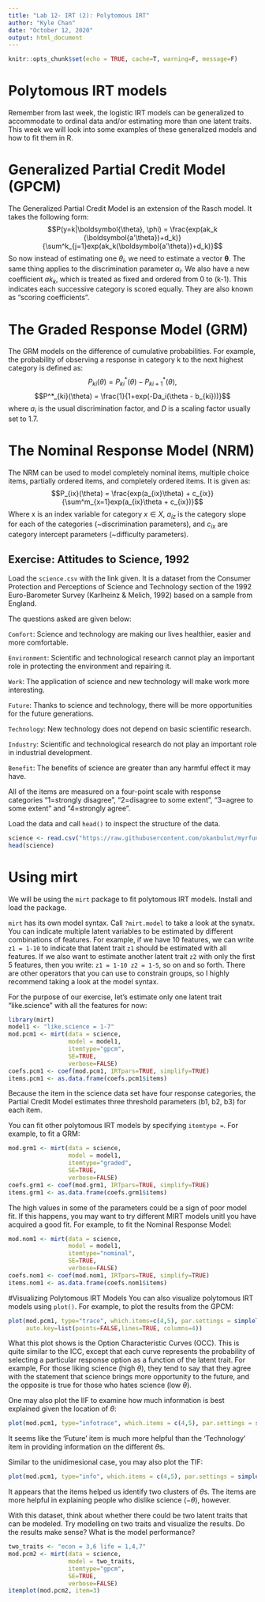 ```yaml
---
title: "Lab 12- IRT (2): Polytomous IRT"
author: "Kyle Chan"
date: "October 12, 2020"
output: html_document
---
```


```r
knitr::opts_chunk$set(echo = TRUE, cache=T, warning=F, message=F)
```

# Polytomous IRT models
Remember from last week, the logistic IRT models can be generalized to accommodate to ordinal data and/or estimating more than one latent traits. This week we will look into some examples of these generalized models and how to fit them in R.\ 

# Generalized Partial Credit Model (GPCM)
The Generalized Partial Credit Model is an extension of the Rasch model. It takes the following form:
$$P(y=k|\boldsymbol{\theta}, \phi) = \frac{exp(ak_k (\boldsymbol{a'\theta})+d_k)}{\sum^k_{j=1}exp(ak_k(\boldsymbol{a'\theta})+d_k)}$$
So now instead of estimating one $\theta_i$, we need to estimate a vector $\boldsymbol{\theta}$. The same thing applies to the discrimination parameter $\alpha_i$. We also have a new coefficient $ak_k$, which is treated as fixed and ordered from 0 to (k-1). This indicates each successive category is scored equally. They are also known as "scoring coefficients".\ 

# The Graded Response Model (GRM)
The GRM models on the difference of cumulative probabilities. For example, the probability of observing a response in category k to the next highest category is defined as:
$$P_{ki}(\theta) = P^*_{ki}(\theta) - P^*_{ki+1} (\theta),$$
$$P^*_{ki}(\theta) = \frac{1}{1+exp(-Da_i(\theta - b_{ki}))}$$
where $a_i$ is the usual discrimination factor, and $D$ is a scaling factor usually set to 1.7.

# The Nominal Response Model (NRM)
The NRM can be used to model completely nominal items, multiple choice items, partially ordered items, and completely ordered items. It is given as:
$$P_{ix}(\theta) = \frac{exp(a_{ix}\theta) + c_{ix}}{\sum^m_{x=1}exp(a_{ix}\theta + c_{ix})}$$
Where x is an index variable for category $x \in X$, $a_{iz}$ is the category slope for each of the categories (~discrimination parameters), and $c_{ix}$ are category intercept parameters (~difficulty parameters).\ 

## Exercise: Attitudes to Science, 1992
Load the `science.csv` with the link given. It is a dataset from the Consumer Protection and Perceptions of Science and Technology section of the 1992 Euro-Barometer Survey (Karlheinz & Melich, 1992) based on a sample from England.\ 

The questions asked are given below:\ 

`Comfort`: Science and technology are making our lives healthier, easier and more comfortable.\ 

`Environment`: Scientific and technological research cannot play an important role in protecting the environment and repairing it.\ 

`Work`: The application of science and new technology will make work more interesting.\ 

`Future`: Thanks to science and technology, there will be more opportunities for the future generations.\ 

`Technology`: New technology does not depend on basic scientific research.\ 

`Industry`: Scientific and technological research do not play an important role in industrial development.\ 

`Benefit`: The benefits of science are greater than any harmful effect it may have.\ 


All of the items are measured on a four-point scale with response categories "1=strongly disagree", "2=disagree to some extent", "3=agree to some extent" and "4=strongly agree".\ 

Load the data and call `head()` to inspect the structure of the data.\ 
```r
science <- read.csv("https://raw.githubusercontent.com/okanbulut/myrfunctions/master/science.csv", header=TRUE)
head(science)
```

# Using mirt
We will be using the `mirt` package to fit polytomous IRT models. Install and load the package.\ 

`mirt` has its own model syntax. Call `?mirt.model` to take a look at the synatx. You can indicate multiple latent variables to be estimated by different combinations of features. For example, if we have 10 features, we can write `z1 = 1-10` to indicate that latent trait `z1` should be estimated with all features. If we also want to estimate another latent trait `z2` with only the first 5 features, then you write: `z1 = 1-10 z2 = 1-5`, so on and so forth. There are other operators that you can use to constrain groups, so I highly recommend taking a look at the model syntax.\ 

For the purpose of our exercise, let's estimate only one latent trait "like.science" with all the features for now:
```r
library(mirt)
model1 <- "like.science = 1-7"
mod.pcm1 <- mirt(data = science,
                 model = model1,
                 itemtype="gpcm",
                 SE=TRUE,
                 verbose=FALSE)
coefs.pcm1 <- coef(mod.pcm1, IRTpars=TRUE, simplify=TRUE)
items.pcm1 <- as.data.frame(coefs.pcm1$items)
```

Because the item in the science data set have four response categories, the Partial Credit Model estimates three threshold parameters (b1, b2, b3) for each item.

You can fit other polytomous IRT models by specifying `itemtype = `. For example, to fit a GRM:
```r
mod.grm1 <- mirt(data = science,
                 model = model1,
                 itemtype="graded",
                 SE=TRUE,
                 verbose=FALSE)
coefs.grm1 <- coef(mod.grm1, IRTpars=TRUE, simplify=TRUE)
items.grm1 <- as.data.frame(coefs.grm1$items)
```

The high values in some of the parameters could be a sign of poor model fit. If this happens, you may want to try different MIRT models unitl you have acquired a good fit. For example, to fit the Nominal Response Model:
```r
mod.nom1 <- mirt(data = science,
                 model = model1,
                 itemtype="nominal",
                 SE=TRUE,
                 verbose=FALSE)
coefs.nom1 <- coef(mod.nom1, IRTpars=TRUE, simplify=TRUE)
items.nom1 <- as.data.frame(coefs.nom1$items)
```

#Visualizing Polytomous IRT Models
You can also visualize polytomous IRT models using `plot()`. For example, to plot the results from the GPCM:
```r
plot(mod.pcm1, type="trace", which.items=c(4,5), par.settings = simpleTheme(lty=1:4,lwd=2),
     auto.key=list(points=FALSE,lines=TRUE, columns=4))
```

What this plot shows is the Option Characteristic Curves (OCC). This is quite similar to the ICC, except that each curve represents the probability of selecting a particular response option as a function of the latent trait. For example, For those liking science (high $\theta$), they tend to say that they agree with the statement that science brings more opportunity to the future, and the opposite is true for those who hates science (low $\theta$). \ 

One may also plot the IIF to examine how much information is best explained given the location of $\theta$:

```r
plot(mod.pcm1, type="infotrace", which.items = c(4,5), par.settings = simpleTheme(lwd=2))
```

It seems like the 'Future' item is much more helpful than the 'Technology' item in providing information on the different $\theta$s. \ 

Similar to the unidimesional case, you may also plot the TIF:

```r
plot(mod.pcm1, type="info", which.items = c(4,5), par.settings = simpleTheme(lwd=2))
```

It appears that the items helped us identify two clusters of $\theta$s. The items are more helpful in explaining people who dislike science ($-\theta$), however.\ 

With this dataset, think about whether there could be two latent traits that can be modeled. Try modelling on two traits and visualize the results. Do the results make sense? What is the model performance?\ 

```r
two_traits <- "econ = 3,6 life = 1,4,7"
mod.pcm2 <- mirt(data = science,
                 model = two_traits,
                 itemtype="gpcm",
                 SE=TRUE,
                 verbose=FALSE)
itemplot(mod.pcm2, item=3)

```



